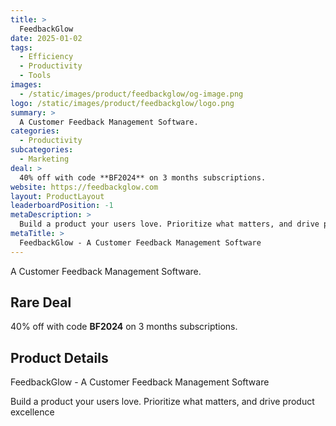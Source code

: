 ```yaml
---
title: >
  FeedbackGlow
date: 2025-01-02
tags:
  - Efficiency
  - Productivity
  - Tools
images:
  - /static/images/product/feedbackglow/og-image.png
logo: /static/images/product/feedbackglow/logo.png
summary: >
  A Customer Feedback Management Software.
categories:
  - Productivity
subcategories:
  - Marketing
deal: >
  40% off with code **BF2024** on 3 months subscriptions.
website: https://feedbackglow.com
layout: ProductLayout
leaderboardPosition: -1
metaDescription: >
  Build a product your users love. Prioritize what matters, and drive product excellence
metaTitle: >
  FeedbackGlow - A Customer Feedback Management Software
---
```

A Customer Feedback Management Software.

## Rare Deal

40% off with code **BF2024** on 3 months subscriptions.

## Product Details

FeedbackGlow - A Customer Feedback Management Software

Build a product your users love. Prioritize what matters, and drive product excellence
